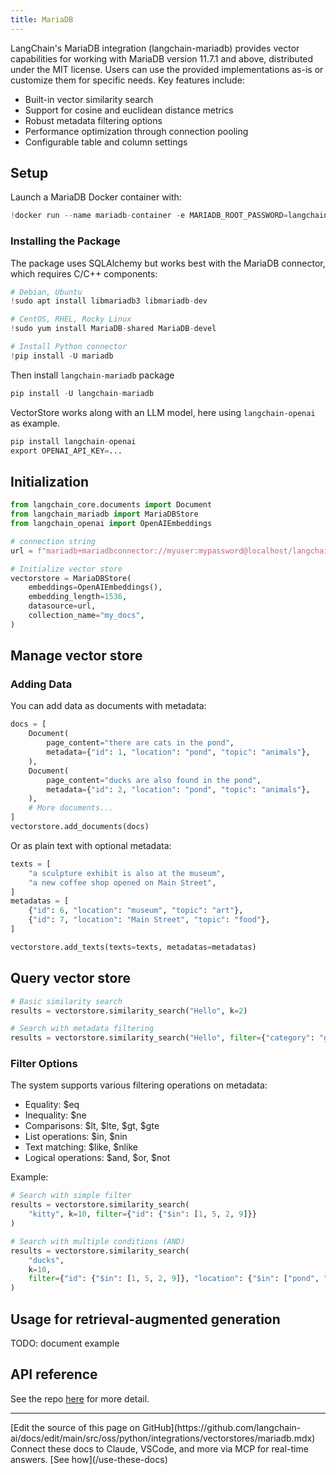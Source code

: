 ```yaml
---
title: MariaDB
---
```


LangChain's MariaDB integration (langchain-mariadb) provides vector capabilities for working with MariaDB version 11.7.1 and above, distributed under the MIT license. Users can use the provided implementations as-is or customize them for specific needs.
 Key features include:

* Built-in vector similarity search
* Support for cosine and euclidean distance metrics
* Robust metadata filtering options
* Performance optimization through connection pooling
* Configurable table and column settings

## Setup

Launch a MariaDB Docker container with:

```python
!docker run --name mariadb-container -e MARIADB_ROOT_PASSWORD=langchain -e MARIADB_DATABASE=langchain -p 3306:3306 -d mariadb:11.7
```

### Installing the Package

The package uses SQLAlchemy but works best with the MariaDB connector, which requires C/C++ components:

```python
# Debian, Ubuntu
!sudo apt install libmariadb3 libmariadb-dev

# CentOS, RHEL, Rocky Linux
!sudo yum install MariaDB-shared MariaDB-devel

# Install Python connector
!pip install -U mariadb
```

Then install `langchain-mariadb` package

```python
pip install -U langchain-mariadb

```

VectorStore works along with an LLM model, here using `langchain-openai` as example.

```python
pip install langchain-openai
export OPENAI_API_KEY=...

```

## Initialization

```python
from langchain_core.documents import Document
from langchain_mariadb import MariaDBStore
from langchain_openai import OpenAIEmbeddings

# connection string
url = f"mariadb+mariadbconnector://myuser:mypassword@localhost/langchain"

# Initialize vector store
vectorstore = MariaDBStore(
    embeddings=OpenAIEmbeddings(),
    embedding_length=1536,
    datasource=url,
    collection_name="my_docs",
)
```

## Manage vector store

### Adding Data

You can add data as documents with metadata:

```python
docs = [
    Document(
        page_content="there are cats in the pond",
        metadata={"id": 1, "location": "pond", "topic": "animals"},
    ),
    Document(
        page_content="ducks are also found in the pond",
        metadata={"id": 2, "location": "pond", "topic": "animals"},
    ),
    # More documents...
]
vectorstore.add_documents(docs)
```

Or as plain text with optional metadata:

```python
texts = [
    "a sculpture exhibit is also at the museum",
    "a new coffee shop opened on Main Street",
]
metadatas = [
    {"id": 6, "location": "museum", "topic": "art"},
    {"id": 7, "location": "Main Street", "topic": "food"},
]

vectorstore.add_texts(texts=texts, metadatas=metadatas)
```

## Query vector store

```python
# Basic similarity search
results = vectorstore.similarity_search("Hello", k=2)

# Search with metadata filtering
results = vectorstore.similarity_search("Hello", filter={"category": "greeting"})
```

### Filter Options

The system supports various filtering operations on metadata:

* Equality: $eq
* Inequality: $ne
* Comparisons: $lt, $lte, $gt, $gte
* List operations: $in, $nin
* Text matching: $like, $nlike
* Logical operations: $and, $or, $not

Example:

```python
# Search with simple filter
results = vectorstore.similarity_search(
    "kitty", k=10, filter={"id": {"$in": [1, 5, 2, 9]}}
)

# Search with multiple conditions (AND)
results = vectorstore.similarity_search(
    "ducks",
    k=10,
    filter={"id": {"$in": [1, 5, 2, 9]}, "location": {"$in": ["pond", "market"]}},
)
```

## Usage for retrieval-augmented generation

TODO: document example

## API reference

See the repo [here](https://github.com/mariadb-corporation/langchain-mariadb) for more detail.

---

<Callout icon="pen-to-square" iconType="regular">
    [Edit the source of this page on GitHub](https://github.com/langchain-ai/docs/edit/main/src/oss/python/integrations/vectorstores/mariadb.mdx)
</Callout>
<Tip icon="terminal" iconType="regular">
    Connect these docs to Claude, VSCode, and more via MCP for    real-time answers. [See how](/use-these-docs)
</Tip>
